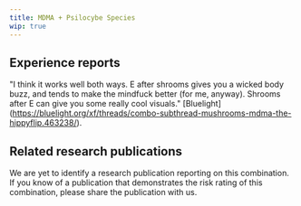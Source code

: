 ---
title: MDMA + Psilocybe Species
wip: true
---

## Experience reports

"I think it works well both ways. E after shrooms gives you a wicked body buzz, and tends to make the mindfuck better (for me, anyway). Shrooms after E can give you some really cool visuals." [Bluelight] (https://bluelight.org/xf/threads/combo-subthread-mushrooms-mdma-the-hippyflip.463238/).


## Related research publications

We are yet to identify a research publication reporting on this combination. If you know of a publication that demonstrates the risk rating of this combination, please share the publication with us.



